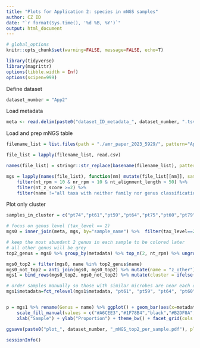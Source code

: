 ```yaml
---
title: "Plots for Application 2: species in mNGS samples"
author: CZ ID
date: "`r format(Sys.time(), '%d %B, %Y')`"
output: html_document
---
```


```r
# global_options
knitr::opts_chunk$set(warning=FALSE, message=FALSE, echo=T)
```

```r
library(tidyverse)
library(magrittr)
options(tibble.width = Inf)
options(scipen=999)
```


Define dataset
```r
dataset_number = "App2"
```


Load metadata
```r
meta <- read.delim(paste0("dataset_ID_metadata_", dataset_number, ".tsv")) %>% filter(type=="mNGS")
```


Load and prep mNGS table
```r
filename_list = list.files(path = "./amr_paper_2023_5929/", pattern="App2.*._mNGS_.*._taxon_report.csv", full.names = T) # Background is AMR_paper_App2_standard_background

file_list = lapply(filename_list, read.csv) 

names(file_list) = stringr::str_replace(basename(filename_list), pattern = "_taxon_report.csv", replacement = "")

mgs = lapply(names(file_list), function(nm) mutate(file_list[[nm]], sample_name=str_sub(nm, end = -8))) %>% purrr::reduce(bind_rows) %>%
    filter(nt_rpm > 10 & nr_rpm > 10 & nt_alignment_length > 50) %>% 
    filter(nt_z_score >=2) %>% 
    filter(name !="all taxa with neither family nor genus classification")     

```




Plot only cluster

```r
samples_in_cluster = c("pt74","pt61","pt59","pt64","pt75","pt60","pt79","pt69","pt76")
```



```r
# focus on genus level (tax_level == 2)
mgs0 = inner_join(meta, mgs, by="sample_name") %>%  filter(tax_level==2) 

# keep the most abundant 2 genus in each sample to be colored later
# all other genus will be grey
top2_genus = mgs0 %>% group_by(metadata) %>% top_n(2, nt_rpm) %>% ungroup() %>% select(name) %>% unique()

mgs0_top2 = filter(mgs0, name %in% top2_genus$name) 
mgs0_not_top2 = anti_join(mgs0, mgs0_top2) %>% mutate(name = "z_other")
mgs1 = bind_rows(mgs0_top2, mgs0_not_top2) %>% mutate(cluster = ifelse(metadata %in% samples_in_cluster, "cluster", "not in cluster"))

# order samples manually so those with similar microbes are near each other
mgs1$metadata=fct_relevel(mgs1$metadata, "pt61", "pt59", "pt64", "pt60", "pt69", "pt74", "pt75", "pt76", "pt79", "pt85", "pt80","pt66","pt56", "pt65", "pt58", "pt91","pt94", "pt63","pt70", "pt71","pt83","pt55","pt78", "pt82" ,"pt57","pt67","pt93", "pt81", "pt87", "pt72", "pt92","pt73", "pt84", "pt90",  "pt62","pt77" , "pt88", "pt86", "pt68", "pt95")


p = mgs1 %>% rename(Genus = name) %>% ggplot() + geom_bar(aes(x=metadata, y=nt_rpm, fill=Genus),colour = "black", size = 0.1, position = "fill", stat = "identity") + 
    scale_fill_manual(values = c("#A6CEE3","#1F78B4","black","#B2DF8A","#33A02C","#FFFF99","#FB9A99","#E31A1C","#FDBF6F","#FF7F00","#CAB2D6","#6A3D9A","#B15928", "grey")) +
    xlab("Sample") + ylab("Proportion") + theme_bw() + facet_grid(cols = vars(cluster) , scales = "free", space="free", labeller = label_wrap_gen(width=5)) + theme(axis.text.x = element_text(size=8, angle=90, vjust=0.5))

ggsave(paste0("plot_", dataset_number, "_mNGS_top2_per_sample.pdf"), plot = p, width = 11, height = 4)
```

```r
sessionInfo()
```
